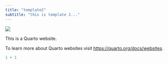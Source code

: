 ```yaml
---
title: "template2"
subtitle: "this is template 2..."
---
```

![](images/landscape.png)

This is a Quarto website.

To learn more about Quarto websites visit <https://quarto.org/docs/websites>.

```r
1 + 1
```
